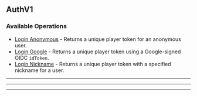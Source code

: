 
## AuthV1

### Available Operations

* [Login Anonymous](/auth_v1/login_anonymous) - Returns a unique player token for an anonymous user.
* [Login Google](/auth_v1/login_google) - Returns a unique player token using a Google-signed OIDC `idToken`.
* [Login Nickname](/auth_v1/login_nickname) - Returns a unique player token with a specified nickname for a user.

---
<LoginAnonymous />

---
<LoginGoogle />

---
<LoginNickname />
